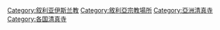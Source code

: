 {{Commonscat|Mosques in Syria}}

[[Category:叙利亚伊斯兰教|Category:叙利亚伊斯兰教]]
[[Category:敘利亞宗教場所|Category:敘利亞宗教場所]]
[[Category:亞洲清真寺|Category:亞洲清真寺]]
[[Category:各国清真寺|Category:各国清真寺]]